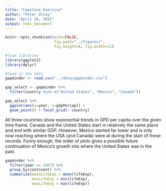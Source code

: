 ```yaml
---
title: "Capstone Exercise"
author: "Peter Olsoy"
date: "April 28, 2015"
output: html_document
---
```



```r
knitr::opts_chunk$set(echo=FALSE,
                      fig.path="../figures/",
                      fig.height=8, fig.width=11)
```

```r
#load libraries
library(ggplot2)
library(dplyr)
```

```r
#load in the data
gapminder <- read.csv("../data/gapminder.csv")
```

```r
gap_select <- gapminder %>%
  filter(country %in% c("United States", "Mexico", "Canada"))
```

```r
gap_select %>%
  ggplot(aes(x=year, y=gdpPercap)) +
  geom_point() + facet_grid(~ country)
```

All three countries show exponential trends in GPD per capita over the given time frame. Canada and the United States start in relatively the same place and end with similar GDP. However, Mexico started far lower and is only now reaching where the USA (and Canada) were at during the start of these records. Funny enough, the order of plots gives a possible future continuation of Mexico's growth into where the United States was in the past.

```r
gapminder %>%
  filter(year == 2007) %>%
  group_by(continent) %>%
  summarize(meanLifeExp = mean(lifeExp),
            minLifeExp = min(lifeExp),
            maxLifeExp = max(lifeExp))
```
